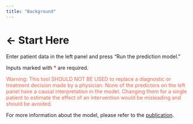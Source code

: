 ```yaml
---
title: "Background"
---
```

# ← Start Here

Enter patient data in the left panel and press "Run the prediction model." 

Inputs marked with <span style="color:red">&#42;</span> are required. 

<span style="color:Tomato">Warning: This tool SHOULD NOT BE USED to replace a diagnostic or treatment decision made by a physician. None of the predictors on the left panel have a causal interpretation in the model. Changing them for a single patient to estimate the effect of an intervention would be misleading and should be avoided.  </span>
<br>

For more information about the model, please refer to the [publication](http://resp.core.ubc.ca/publications/accept).

